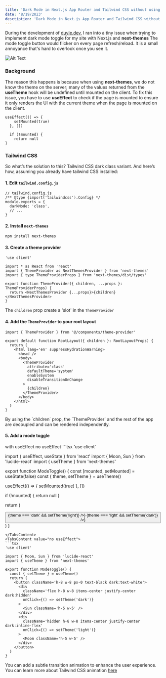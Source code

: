 ```yaml
---
title: 'Dark Mode in Next.js App Router and Tailwind CSS without using useEffect'
date: '8/19/2023'
desctiption: 'Dark Mode in Next.js App Router and Tailwind CSS without using useEffect'
---
```


During the development of [duyle.dev](https://duyle.dev), I ran into a tiny issue when trying to implement dark mode toggle for my site with Next.js and <Strong>next-themes</Strong>
The mode toggle button would flicker on every page refresh/reload. It is a small annoyance that's hard to overlook once you see it.

![Alt Text](/dark_mode.gif)

### Background

The reason this happens is because when using <Strong>next-themes</Strong>, we do not know the theme
on the server; many of the values returned from the <Strong>useTheme</Strong> hook will be undefined
until mounted on the client. To fix this issue, you have to use <Strong>useEffect</Strong> to check
if the page is mounted to ensure it only renders the UI with the current theme when
the page is mounted on the client.

```tsx
useEffect(() => {
    setMounted(true)
  }, [])

  if (!mounted) {
    return null
}
```

### Tailwind CSS

So what’s the solution to this? Tailwind CSS dark class variant. And here’s how, assuming you already have tailwind CSS installed:

#### 1. Edit `tailwind.config.js`

```tsx
// tailwind.config.js
/** @type {import('tailwindcss').Config} */
module.exports = {
  darkMode: 'class',
  // ...
}
```

#### 2. Install `next-themes`

```bash
npm install next-themes
```

#### 3. Create a theme provider

```tsx title="components/theme-provider.tsx"
'use client'

import * as React from 'react'
import { ThemeProvider as NextThemesProvider } from 'next-themes'
import { type ThemeProviderProps } from 'next-themes/dist/types'

export function ThemeProvider({ children, ...props }: ThemeProviderProps) {
  return <NextThemesProvider {...props}>{children}</NextThemesProvider>
}
```

<Callout>The `children` prop create a 'slot' in the `ThemeProvider`</Callout>

#### 4. Add the `ThemeProvider` to your root layout

```tsx
import { ThemeProvider } from '@/components/theme-provider'

export default function RootLayout({ children }: RootLayoutProps) {
  return (
    <html lang='en' suppressHydrationWarning>
      <head />
      <body>
        <ThemeProvider
          attribute='class'
          defaultTheme='system'
          enableSystem
          disableTransitionOnChange
        >
          {children}
        </ThemeProvider>
      </body>
    </html>
  )
}
```

<Callout>
  By using the `children` prop, the `ThemeProvider` and the rest of the app are
  decoupled and can be rendered independently.
</Callout>

#### 5. Add a mode toggle

<Tabs defaultValue="useEffect">
<TabsList>
  <TabsTrigger value="useEffect">with useEffect</TabsTrigger>
  <TabsTrigger value="no useEffect">no useEffect</TabsTrigger>
</TabsList>
<TabsContent value="useEffect">
```tsx
'use client'

import { useEffect, useState } from 'react'
import { Moon, Sun } from 'lucide-react'
import { useTheme } from 'next-themes'

export function ModeToggle() {
  const [mounted, setMounted] = useState(false)
  const { theme, setTheme } = useTheme()

useEffect(() => {
setMounted(true)
}, [])

if (!mounted) {
return null
}

return (

<button className='h-8 w-8 px-0 text-black dark:text-white'>
  {theme === 'dark' && <Sun onClick={() => setTheme('light')} />}
  {theme === 'light' && <Moon onClick={() => setTheme('dark')} />}
</button>
) }

````
</TabsContent>
<TabsContent value="no useEffect">
```tsx
'use client'

import { Moon, Sun } from 'lucide-react'
import { useTheme } from 'next-themes'

export function ModeToggle() {
  const { setTheme } = useTheme()
  return (
    <button className='h-8 w-8 px-0 text-black dark:text-white'>
      <div
        className='flex h-8 w-8 items-center justify-center dark:hidden'
        onClick={() => setTheme('dark')}
      >
        <Sun className='h-5 w-5' />
      </div>
      <div
        className='hidden h-8 w-8 items-center justify-center dark:inline-flex'
        onClick={() => setTheme('light')}
      >
        <Moon className='h-5 w-5' />
      </div>
    </button>
  )
}
````

</TabsContent>
</Tabs>

You can add a subtle transition animation to enhance the user experience. You can learn more about Tailwind CSS animation [here](https://tailwindcss.com/docs/animation)
